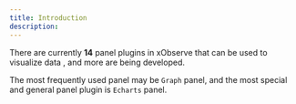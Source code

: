 ```yaml
---
title: Introduction
description: 
---
```


There are currently **14** panel plugins in xObserve that can be used to visualize data , and more are being developed.

The most frequently used panel may be `Graph` panel, and the most special and general panel plugin is `Echarts` panel.

